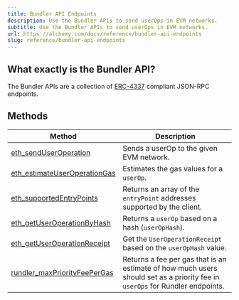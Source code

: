 ```yaml
---
title: Bundler API Endpoints
description: Use the Bundler APIs to send userOps in EVM networks.
subtitle: Use the Bundler APIs to send userOps in EVM networks.
url: https://alchemy.com/docs/reference/bundler-api-endpoints
slug: reference/bundler-api-endpoints
---
```


## What exactly is the Bundler API?

The Bundler APIs are a collection of [ERC-4337](https://eips.ethereum.org/EIPS/eip-4337#rpc-methods-eth-namespace) compliant JSON-RPC endpoints.

## Methods

| Method                                                                  | Description                                                                                                                  |
| ----------------------------------------------------------------------- | ---------------------------------------------------------------------------------------------------------------------------- |
| [eth_sendUserOperation](/reference/eth-senduseroperation)               | Sends a userOp to the given EVM network.                                                                                     |
| [eth_estimateUserOperationGas](/reference/eth-estimateuseroperationgas) | Estimates the gas values for a `userOp`.                                                                                     |
| [eth_supportedEntryPoints](/reference/eth-supportedentrypoints)         | Returns an array of the `entryPoint` addresses supported by the client.                                                      |
| [eth_getUserOperationByHash](/reference/eth-getuseroperationbyhash)     | Returns a `userOp` based on a hash (`userOpHash`).                                                                           |
| [eth_getUserOperationReceipt](/reference/eth-getuseroperationreceipt)   | Get the `UserOperationReceipt` based on the `userOpHash` value.                                                              |
| [rundler_maxPriorityFeePerGas](/reference/rundler-maxpriorityfeepergas) | Returns a fee per gas that is an estimate of how much users should set as a priority fee in `userOps` for Rundler endpoints. |
